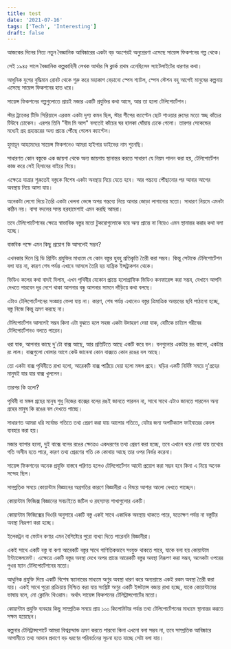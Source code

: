 ```yaml
---
title: test
date: '2021-07-16'
tags: ['Tech', 'Interesting']
draft: false
---
```


আজকের দিনের নিত্য নতুন বৈজ্ঞানিক আবিষ্কারের একটা বড় অংশেরই অনুপ্রেরণা এসেছে সায়েন্স ফিকশনের গল্প থেকে। 

সেই ১৯৪৫ সালে বৈজ্ঞানিক কল্পকাহিনী লেখক আর্থার সি ক্লার্ক  প্রথম এনেছিলেন স্যাটেলাইটের ধারণার কথা।

আধুনিক যুগের বুদ্ধিমান রোবট থেকে শুরু করে মহাকাশ বেড়ানো স্পেস শ্যাটল, স্পেস স্টেশন বহু আগেই মানুষের কল্পনায় এসেছে সায়েন্স ফিকশনের হাত ধরে।

সায়েন্স ফিকশনের গল্পগুলোতে প্রায়ই মজার একটি প্রযুক্তির কথা আসে, আর তা হলো টেলিপোর্টেশন। 

স্টার ট্র‍্যাকের টিভি সিরিয়ালে এরকম একটা দৃশ্য কমন ছিল, স্টার শীপের ক্যাপ্টেন ছোট শাওয়ার রুমের মতো স্বচ্ছ কাঁচের টিউবে ঢোকেন। এরপর তিনি "বীম মি আপ" বলতেই কাঁচের ঘর হালকা ঘোঁয়ায় ঢেকে গেলো। তারপর সেকেন্ডের মধ্যেই গ্রহ গ্রহান্তরের অন্য প্রান্তে পৌঁছে গেলেন ক্যাপ্টেন।

হুমায়ূন আহমেদের সায়েন্স ফিকশনেও আমরা হাইপার ডাইভের নাম শুনেছি।

সাধারণত কোন বস্তুকে এক জায়গা থেকে অন্য জায়গায় স্থানান্তর করতে সাধারণ যে নিয়ম পালন করা হয়, টেলিপোর্টেশন কাজ করে সেই হিসাবের বাইরে গিয়ে।

এক্ষেত্রে যাত্রার শুরুতেই বস্তুকে বিশেষ একটা অবস্থায় নিয়ে যেতে হবে। আর গন্তব্যে পৌঁছানোর পর আবার আগের অবস্থায় নিয়ে আসা যায়।

অনেকটা লেগো দিয়ে তৈরি একটা খেলনা ভেঙ্গে অপর গন্তব্যে নিয়ে আবার জোড়া লাগানোর মতো। সাধারণ নিয়মে এমনটা কঠিন নয়। বাসা বদলের সময় হরহামেশাই এমন করছি আমরা। 

তবে টেলিপোর্টেশনের ক্ষেত্রে স্বাভাবিক বস্তুর মতো টুকরোগুলোকে বয়ে অন্য প্রান্তে না নিয়েও এমন স্থানান্তর করার কথা বলা হচ্ছে।

বাস্তবিক পক্ষে এমন কিছু প্রয়োগ কি আসলেই সম্ভব?

এখনকার দিনে থ্রি ডি প্রিন্টিং প্রযুক্তির মাধ্যমে যে কোন বস্তুর হুবহু প্রতিকৃতি তৈরী করা সম্ভব। কিন্তু সেটাকে টেলিপোর্টেশন বলা যায় না, কারণ শেষ পর্যন্ত এখানে আসলে তৈরি হয় যান্ত্রিক ইন্সট্রাকশন থেকে। 

ভিডিও কলের কথা বাদই দিলাম, এখন পৃথিবীর যেকোন প্রান্তে হলোগ্রাফিক ভিডিও কনফারেন্স করা সম্ভব, যেখানে আপনি দেখতে পারবেন দূর দেশে থাকা আপনার বন্ধু আপনার সামনে দাঁড়িয়ে কথা বলছে।

এটাও টেলিপোর্টেশনের সংজ্ঞায় ফেলা যায় না। কারণ, শেষ পর্যন্ত এখানেও বস্তুর ত্রিমাত্রিক অবয়বের ছবি পাঠানো হচ্ছে, বস্তু নিজে কিন্তু ভ্রমণ করছে না।

টেলিপোর্টেশন আসলেই সম্ভব কিনা এটা বুঝতে হলে সহজ একটা উদাহরণ দেয়া যাক, যেটিকে চাইলে গরীবের টেলিপোর্টেশনও বলতে পারেন।

ধরা যাক, আপনার কাছে দু'টো বাক্স আছে, আর প্রতিটিতে আছে একটি করে বল। বলগুলোর একটার রঙ কালো, একটার রং লাল। বাক্সগুলো খোলার আগে কেউ জানেনা কোন বাক্সতে কোন রঙের বল আছে।

তো একটা বাক্স পৃথিবীতে রাখা হলো, আরেকটি বাক্স পাঠিয়ে দেয়া হলো মঙ্গল গ্রহে। ঘড়ির একটি নির্দিষ্ট সময়ে দু'গ্রহের মানুষই যার যার বাক্স খুললেন।

তারপর কি হলো?

পৃথিবী বা মঙ্গল গ্রহের মানুষ শুধু নিজের বাক্সের বলের রঙই জানতে পারলন না, সাথে সাথে এটাও জানতে পারলেন অন্য গ্রহের মানুষ কি রঙের বল দেখতে পাচ্ছে।

সাধারণত আমরা ধরি সর্বোচ্চ গতিতে তথ্য প্রেরণ করা যায় আলোর গতিতে, যেটার জন্য অপটিক্যাল ফাইবারের কেবল ব্যবহার করা হয়।

মজার ব্যাপার হলো, দুই বাক্সে বলের রঙের ক্ষেত্রেও একধরণের তথ্য প্রেরণ করা হচ্ছে, তবে এখানে ধরে নেয়া যায় তথ্যের গতি অসীম হতে পারে, কারণ তথ্য প্রেরণের গতি কে কোথায় আছে তার ওপর নির্ভর করেনা।

সায়েন্স ফিকশনের অনেক প্রযুক্তি বাস্তবে পরিণত হলেও টেলিপোর্টেশন আদৌ প্রয়োগ করা সম্ভব হবে কিনা এ নিয়ে অনেক সন্দেহ ছিল।

সাম্প্রতিক সময়ে কোয়ান্টাম বিজ্ঞানের অগ্রগতির কারণে বিজ্ঞানীরা এ বিষয়ে আশার আলো দেখতে পাচ্ছেন।

কোয়ান্টাম ফিজিক্স বিজ্ঞানের সবচাইতে জটিল ও রহস্যময় শাখাগুলোর একটি। 

কোয়ান্টাম ফিজিক্সের থিওরি অনুসারে একটি বস্তু একই সাথে একাধিক অবস্থায় থাকতে পারে, যতোক্ষণ পর্যন্ত না বস্তুটির অবস্থা নিরূপণ করা হচ্ছে।

ইলেকট্রন বা ফোটন কণার এমন বৈশিষ্ট্যের পুরো ব্যখ্যা দিতে পারেননি বিজ্ঞানীরা।

একই সাথে একটি বস্তু বা কণা আরেকটি বস্তুর সাথে গাণিতিকভাবে সংযুক্ত থাকতে পারে, যাকে বলা হয় কোয়ান্টাম ইন্ট্যাঙ্গেলমেন্ট। এক্ষেত্রে একটি বস্তুর অবস্থা দেখে অপর প্রান্তে আরেকটি বস্তুর অবস্থা নিরূপণ করা সম্ভব, অনেকটা ওপরের পুওর ম্যান টেলিপোর্টেশনের মতো।

আধুনিক প্রযুক্তি দিয়ে একটি বিশেষ স্ক্যানারের মাধ্যমে অণুর অবস্থা ধারণ করে অন্যপ্রান্তে একই রকম অবস্থা তৈরী করা যায়। একই সাথে পুরো প্রক্রিয়ায় নিশ্চিত করা যায় সংশ্লিষ্ট অণুর একটি ইন্সট্যান্স বজায় রাখা হচ্ছে, যাকে কোয়ান্টামের ভাষায় বলে, নো ক্লোনিং থিওরাম। অর্থাৎ সায়েন্স ফিকশনের টেলিট্রান্সপোর্টের মতো।

কোয়ান্টাম প্রযুক্তি ব্যবহার কিছু সাম্প্রতিক সময়ে প্রায় ১০০ কিলোমিটার পর্যন্ত তথ্য টেলিপোর্টেশনের মাধ্যমে স্থানান্তর করতে সক্ষম হয়েছেন।

কল্পনার টেলিট্রান্সপোর্টে আমরা বিশ্বব্রম্মান্ড ভ্রমণ করতে পারবো কিনা এখনো বলা সম্ভব না, তবে সাম্প্রতিক আবিষ্কারে আগামীতে তথ্য আদান প্রদাণে বড় ধরণের পরিবর্তনের সূচনা হতে যাচ্ছে সেটা বলা যায়।